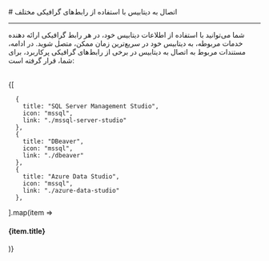 

<Layout>
<Head>
<title>مستندات اتصال به MSSQL با رابط‌های گرافیکی مختلف - لیارا</title>
</Head>
# اتصال به دیتابیس با استفاده از رابط‌های گرافیکی مختلف
<hr className="mb-2" />

شما می‌توانید با استفاده از اطلاعات دیتابیس خود، 
در هر رابط گرافیکی ارائه دهنده خدمات مربوطه، 
به دیتابیس خود در سریع‌ترین زمان ممکن، متصل شوید. 
در ادامه، مستندات مربوط به اتصال به دیتابیس در برخی از 
رابط‌های گرافیکی پرکاربرد، برای شما، قرار گرفته است:

<br />
<div className='h-2' />
<div className="grid md:grid-cols-2 gap-4">
            {[
    
      {
        title: "SQL Server Management Studio",
        icon: "mssql",
        link: "./mssql-server-studio"
      },
      {
        title: "DBeaver",
        icon: "mssql",
        link: "./dbeaver"
      },
      {
        title: "Azure Data Studio",
        icon: "mssql",
        link: "./azure-data-studio"
      },
  ].map(item =>
    <Link href={item.link}>
    <Card className="flex cursor-pointer w-full items-center justify-between">
        <div className="flex items-center gap-3">
        <div className="w-[40px] p-1  bg-[#333] rounded-lg">
            <PlatformIcon platform={item.icon} />
        </div>
        <h4>
            {item.title}
        </h4>
        </div>
        <GoArrowLeft className="ml-1" />
    </Card>
    </Link>
            )}
          </div>
<div className='h-2' />

</Layout>